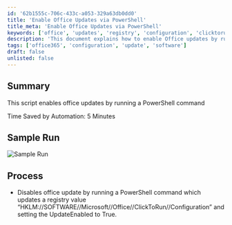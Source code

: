 ```yaml
---
id: '62b1555c-706c-433c-a053-329a63db0dd0'
title: 'Enable Office Updates via PowerShell'
title_meta: 'Enable Office Updates via PowerShell'
keywords: ['office', 'updates', 'registry', 'configuration', 'clicktorun']
description: 'This document explains how to enable Office updates by running a PowerShell command that modifies a specific registry value. The script updates the registry key to allow for automatic updates, saving time and ensuring that your Office applications are always up to date.'
tags: ['office365', 'configuration', 'update', 'software']
draft: false
unlisted: false
---
```

## Summary

This script enables office updates by running a PowerShell command  

Time Saved by Automation: 5 Minutes

## Sample Run

![Sample Run](../../../static/img/Office-Update-Enable/image_1.png)

## Process

- Disables office update by running a PowerShell command which updates a registry value “HKLM://SOFTWARE//Microsoft//Office//ClickToRun//Configuration” and setting the UpdateEnabled to True.












